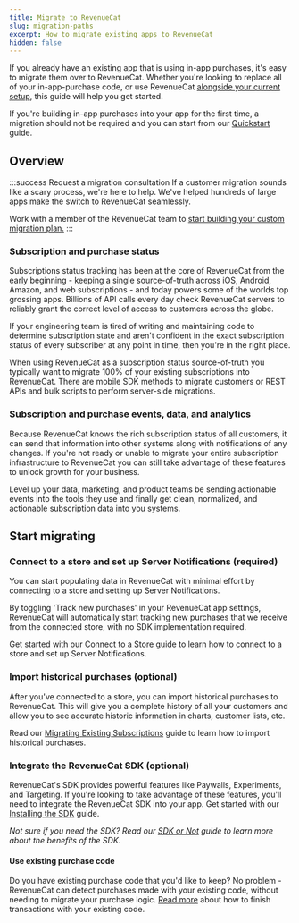 ```yaml
---
title: Migrate to RevenueCat
slug: migration-paths
excerpt: How to migrate existing apps to RevenueCat
hidden: false
---
```


If you already have an existing app that is using in-app purchases, it's easy to migrate them over to RevenueCat.
Whether you're looking to replace all of your in-app-purchase code, or use RevenueCat [alongside your current setup](/migrating-to-revenuecat/sdk-or-not/finishing-transactions), this guide will help you get started.

If you're building in-app purchases into your app for the first time, a migration should not be required and you can start from our [Quickstart](/getting-started/quickstart) guide.

## Overview

:::success Request a migration consultation
If a customer migration sounds like a scary process, we're here to help. We've helped hundreds of large apps make the switch to RevenueCat seamlessly.

Work with a member of the RevenueCat team to [start building your custom migration plan.](https://www.revenuecat.com/request-a-migration-plan?utm_source=migrationdocs&utm_medium=web&utm_campaign=formfill)
:::

### Subscription and purchase status

Subscriptions status tracking has been at the core of RevenueCat from the early beginning - keeping a single source-of-truth across iOS, Android, Amazon, and web subscriptions - and today powers some of the worlds top grossing apps. Billions of API calls every day check RevenueCat servers to reliably grant the correct level of access to customers across the globe.

If your engineering team is tired of writing and maintaining code to determine subscription state and aren't confident in the exact subscription status of every subscriber at any point in time, then you're in the right place.

When using RevenueCat as a subscription status source-of-truth you typically want to migrate 100% of your existing subscriptions into RevenueCat. There are mobile SDK methods to migrate customers or REST APIs and bulk scripts to perform server-side migrations.

### Subscription and purchase events, data, and analytics

Because RevenueCat knows the rich subscription status of all customers, it can send that information into other systems along with notifications of any changes. If you're not ready or unable to migrate your entire subscription infrastructure to RevenueCat you can still take advantage of these features to unlock growth for your business.

Level up your data, marketing, and product teams be sending actionable events into the tools they use and finally get clean, normalized, and actionable subscription data into you systems.

## Start migrating

### Connect to a store and set up Server Notifications (required)

You can start populating data in RevenueCat with minimal effort by connecting to a store and setting up Server Notifications. 

By toggling 'Track new purchases' in your RevenueCat app settings, RevenueCat will automatically start tracking new purchases that we receive from the connected store, with no SDK implementation required.

Get started with our [Connect to a Store](/projects/connect-to-a-store) guide to learn how to connect to a store and set up Server Notifications.

### Import historical purchases (optional)

After you've connected to a store, you can import historical purchases to RevenueCat. This will give you a complete history of all your customers and allow you to see accurate historic information in charts, customer lists, etc.

Read our [Migrating Existing Subscriptions](/migrating-to-revenuecat/migrating-existing-subscriptions) guide to learn how to import historical purchases.

### Integrate the RevenueCat SDK (optional)

RevenueCat's SDK provides powerful features like Paywalls, Experiments, and Targeting. If you're looking to take advantage of these features, you'll need to integrate the RevenueCat SDK into your app. Get started with our [Installing the SDK](/getting-started/installation) guide.    

_Not sure if you need the SDK? Read our [SDK or Not](/migrating-to-revenuecat/sdk-or-not) guide to learn more about the benefits of the SDK._

#### Use existing purchase code

Do you have existing purchase code that you'd like to keep? No problem - RevenueCat can detect purchases made with your existing code, without needing to migrate your purchase logic. [Read more](/migrating-to-revenuecat/sdk-or-not/finishing-transactions) about how to finish transactions with your existing code.